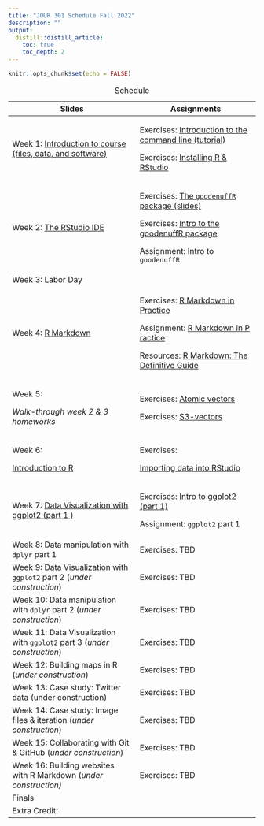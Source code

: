 ```yaml
---
title: "JOUR 301 Schedule Fall 2022"
description: ""
output:
  distill::distill_article:
    toc: true
    toc_depth: 2
---
```


```r
knitr::opts_chunk$set(echo = FALSE)
```

+------------------------------------------------------------------------------------------------------------------------------------------+------------------------------------------------------------------------------------------------------------------------------------+
| Slides                                                                                                                                   | Assignments                                                                                                                        |
+==========================================================================================================================================+====================================================================================================================================+
| Week 1: [Introduction to course (files, data, and software)](https://mjfrigaard.github.io/FA22-JO%20UR301/slides/intro-to-course.html#1) | Exercises: [Introduction to the command line (tutorial)](https://mjfriga%20ard.shinyapps.io/command-line/)                         |
|                                                                                                                                          |                                                                                                                                    |
|                                                                                                                                          | Exercises: [Installing R & RStudio](https://mjfri%20gaard.github.io/FA22-JOUR301/ex%20ercises/install-r-rstudio.html)              |
+------------------------------------------------------------------------------------------------------------------------------------------+------------------------------------------------------------------------------------------------------------------------------------+
| Week 2: [The RStudio IDE](https://mjfrigaard.github.io/FA22-JO%20UR301/slides/rstudio-ide-intro.html)                                    | Exercises: [The `goodenuffR` package (slides)](https://mjfriga%20ard.github.io/FA22-JOUR301/exer%20cises/intro-to-goodenuffR.html) |
|                                                                                                                                          |                                                                                                                                    |
|                                                                                                                                          | Exercises: [Intro to the goodenuffR package](https:%20//mjfrigaard.github.io/FA22-JOU%20R301/exercises/goodenuffR.html)            |
|                                                                                                                                          |                                                                                                                                    |
|                                                                                                                                          | Assignment: Intro to `goodenuffR`                                                                                                  |
+------------------------------------------------------------------------------------------------------------------------------------------+------------------------------------------------------------------------------------------------------------------------------------+
| Week 3: Labor Day                                                                                                                        |                                                                                                                                    |
+------------------------------------------------------------------------------------------------------------------------------------------+------------------------------------------------------------------------------------------------------------------------------------+
| Week 4: [R Markdown](h%20ttps://mjfrigaard.github.io/FA22-JOU%20R301/slides/intro-to-rmarkdown.html)                                     | Exercises: [R Markdown in Practice](https://mjfrigaar%20d.github.io/FA22-JOUR301/exerci%20ses/rmarkdown-in-practice.html)          |
|                                                                                                                                          |                                                                                                                                    |
|                                                                                                                                          | Assignment: [R Markdown in P ractice](https://mjfrigaard.git%20hub.io/FA22-JOUR301/assignments%20/wk3-rmarkdown-in-practice.Rmd)   |
|                                                                                                                                          |                                                                                                                                    |
|                                                                                                                                          | Resources: [R Markdown: The Definitive Guide](https:/%20/bookdown.org/yihui/rmarkdown/)                                            |
+------------------------------------------------------------------------------------------------------------------------------------------+------------------------------------------------------------------------------------------------------------------------------------+
| Week 5:                                                                                                                                  | Exercises: [Atomic vectors](https://mjfrigaar%20d.shinyapps.io/atomic-vectors/)                                                    |
|                                                                                                                                          |                                                                                                                                    |
| *Walk-through week 2 & 3 homeworks*                                                                                                      | Exercises: [S3-vectors](https://mjfri%20gaard.shinyapps.io/S3-vectors/)                                                            |
+------------------------------------------------------------------------------------------------------------------------------------------+------------------------------------------------------------------------------------------------------------------------------------+
| Week 6:                                                                                                                                  | Exercises:                                                                                                                         |
|                                                                                                                                          |                                                                                                                                    |
| [Introduction to R](https://mjfrigaard.github.io/FA22%20-JOUR301/slides/intro-r-prog.html#1)                                             | [Importing data into RStudio](https://mjfrigaard.github.i%20o/sheetcheatR/tutorials/import.html)                                   |
+------------------------------------------------------------------------------------------------------------------------------------------+------------------------------------------------------------------------------------------------------------------------------------+
| Week 7: [Data Visualization with ggplot2 (part 1 )](https://mjfrigaard.github.io/FA22%20-JOUR301/slides/ggp2-part-01.html#1)             | Exercises: [Intro to ggplot2 (part 1)](https://mjfr%20igaard.github.io/FA22-JOUR301/e%20xercises/intro-to-ggplot2.html)            |
|                                                                                                                                          |                                                                                                                                    |
|                                                                                                                                          | Assignment: `ggplot2` part 1                                                                                                       |
+------------------------------------------------------------------------------------------------------------------------------------------+------------------------------------------------------------------------------------------------------------------------------------+
| Week 8: Data manipulation with `dplyr` part 1                                                                                            | Exercises: TBD                                                                                                                     |
+------------------------------------------------------------------------------------------------------------------------------------------+------------------------------------------------------------------------------------------------------------------------------------+
| Week 9: Data Visualization with `ggplot2` part 2 (*under construction*)                                                                  | Exercises: TBD                                                                                                                     |
+------------------------------------------------------------------------------------------------------------------------------------------+------------------------------------------------------------------------------------------------------------------------------------+
| Week 10: Data manipulation with `dplyr` part 2 (*under construction*)                                                                    | Exercises: TBD                                                                                                                     |
+------------------------------------------------------------------------------------------------------------------------------------------+------------------------------------------------------------------------------------------------------------------------------------+
| Week 11: Data Visualization with `ggplot2` part 3 (*under construction*)                                                                 | Exercises: TBD                                                                                                                     |
+------------------------------------------------------------------------------------------------------------------------------------------+------------------------------------------------------------------------------------------------------------------------------------+
| Week 12: Building maps in R (*under construction*)                                                                                       | Exercises: TBD                                                                                                                     |
+------------------------------------------------------------------------------------------------------------------------------------------+------------------------------------------------------------------------------------------------------------------------------------+
| Week 13: Case study: Twitter data (under construction)                                                                                   | Exercises: TBD                                                                                                                     |
+------------------------------------------------------------------------------------------------------------------------------------------+------------------------------------------------------------------------------------------------------------------------------------+
| Week 14: Case study: Image files & iteration (*under construction*)                                                                      | Exercises: TBD                                                                                                                     |
+------------------------------------------------------------------------------------------------------------------------------------------+------------------------------------------------------------------------------------------------------------------------------------+
| Week 15: Collaborating with Git & GitHub (*under construction*)                                                                          | Exercises: TBD                                                                                                                     |
+------------------------------------------------------------------------------------------------------------------------------------------+------------------------------------------------------------------------------------------------------------------------------------+
| Week 16: Building websites with R Markdown (*under construction)*                                                                        | Exercises: TBD                                                                                                                     |
+------------------------------------------------------------------------------------------------------------------------------------------+------------------------------------------------------------------------------------------------------------------------------------+
| Finals                                                                                                                                   |                                                                                                                                    |
+------------------------------------------------------------------------------------------------------------------------------------------+------------------------------------------------------------------------------------------------------------------------------------+
| Extra Credit:                                                                                                                            |                                                                                                                                    |
+------------------------------------------------------------------------------------------------------------------------------------------+------------------------------------------------------------------------------------------------------------------------------------+

: Schedule
